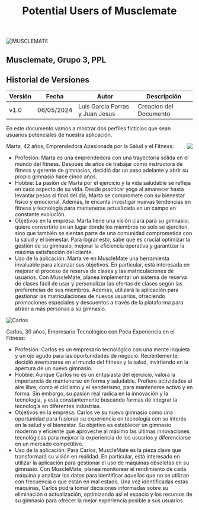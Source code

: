 ﻿---
title: Potential Users of Musclemate
---
![MUSCLEMATE](logo.png)

## Musclemate, Grupo 3, PPL

## Historial de Versiones
| Versión | Fecha      | Autor          | Descripción                  |
| ------- | ---------- | -------------- | ---------------------------- |
| v1.0 | 06/05/2024 | Luis Garcia Parras y Juan Jesus | Creacion del Documento |




En este documento vamos a mostrar dos perfiles ficticios que sean usuarios potenciales de nuestra aplicación.

<img align="right" src="../../static/marta.png"/>
Marta, 42 años, Emprendedora Apasionada por la Salud y el Fitness:

- Profesión: Marta es una emprendedora con una trayectoria sólida en el mundo del fitness. Después de años de trabajar como instructora de fitness y gerente de gimnasios, decidió dar un paso adelante y abrir su propio gimnasio hace cinco años.
- Hobbie: La pasión de Marta por el ejercicio y la vida saludable se refleja en cada aspecto de su vida. Desde practicar yoga al amanecer hasta levantar pesas al final del día, Marta se compromete con su bienestar físico y emocional. Además, le encanta investigar nuevas tendencias en fitness y tecnología para mantenerse actualizada en un campo en constante evolución.
- Objetivos en la empresa: Marta tiene una visión clara para su gimnasio: quiere convertirlo en un lugar donde los miembros no solo se ejerciten, sino que también se sientan parte de una comunidad comprometida con la salud y el bienestar. Para lograr esto, sabe que es crucial optimizar la gestión de su gimnasio, mejorar la eficiencia operativa y garantizar la máxima satisfacción del cliente.
- Uso de la aplicación: Marta ve en MuscleMate una herramienta invaluable para alcanzar sus objetivos. En particular, está interesada en mejorar el proceso de reserva de clases y las matriculaciones de usuarios. Con MuscleMate, planea implementar un sistema de reserva de clases fácil de usar y personalizar las ofertas de clases según las preferencias de sus miembros. Además, utilizará la aplicación para gestionar las matriculaciones de nuevos usuarios, ofreciendo promociones especiales y descuentos a través de la plataforma para atraer a más personas a su gimnasio.






















![Carlos](../../static/carlos.png)

Carlos, 30 años, Empresario Tecnológico con Poca Experiencia en el Fitness:

- Profesión: Carlos es un empresario tecnológico con una mente inquieta y un ojo agudo para las oportunidades de negocio. Recientemente, decidió aventurarse en el mundo del fitness y la salud, invirtiendo en la apertura de un nuevo gimnasio.
- Hobbie: Aunque Carlos no es un entusiasta del ejercicio, valora la importancia de mantenerse en forma y saludable. Prefiere actividades al aire libre, como el ciclismo y el senderismo, para mantenerse activo y en forma. Sin embargo, su pasión real radica en la innovación y la tecnología, y está constantemente buscando formas de integrar la tecnología en diferentes industrias.
- Objetivos en la empresa: Carlos ve su nuevo gimnasio como una oportunidad para fusionar su experiencia en tecnología con su interés en la salud y el bienestar. Su objetivo es establecer un gimnasio moderno y eficiente que aproveche al máximo las últimas innovaciones tecnológicas para mejorar la experiencia de los usuarios y diferenciarse en un mercado competitivo.
- Uso de la aplicación: Para Carlos, MuscleMate es la pieza clave que transformará su visión en realidad. En particular, está interesado en utilizar la aplicación para gestionar el uso de máquinas obsoletas en su gimnasio. Con MuscleMate, planea monitorear el rendimiento de cada máquina y analizar los datos para identificar aquellas que no se utilizan con frecuencia o que están en mal estado. Una vez identificadas estas máquinas, Carlos podrá tomar decisiones informadas sobre su eliminación o actualización, optimizando así el espacio y los recursos de su gimnasio para ofrecer la mejor experiencia posible a sus usuarios.





